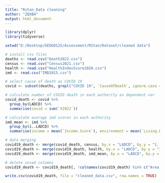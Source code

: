 ---
title: "Rstan_Data cleaning"
author: "ZQXB4"
output: html_document
---

```{r}
library(dplyr)
library(tidyverse)
```

```{r}
setwd("D:/Desktop/GEOG0125/Assessment/RStan/Dataset/cleaned data")        
```

```{r}
# install csv files
deaths <- read.csv("Death2022.csv")
census <- read.csv("Census2021.csv")
health <- read.csv("HealthIndexScore2020.csv")
imd <- read.csv("IMD2015.csv")
```

```{r}
# select cause of death as COVID 19
covid <- subset(deaths, grepl("COVID 19", `CauseOfDeath`, ignore.case = TRUE))
```

```{r}
# calculate number of COVID death in each authority as dependent var
covid_death <- covid %>%
  group_by(LADCD) %>%
  summarise(covid = sum(`X2022`))
```

```{r}
# calculate average imd scores in each authority
imd_mean <- imd %>%
  group_by(ï..LADCD) %>%
  summarise(income = mean(`Income.Score`), environment = mean(`Living.Environment.Score`))
```


```{r}
# data merging
covid19_death <- merge(covid_death, census, by.x = "LADCD", by.y = "ï..Area.Code")
covid19_death <- merge(covid19_death, health, by.x = "LADCD", by.y = "ï..Area.Code")
covid19_death <- merge(covid19_death, imd_mean, by.x = "LADCD", by.y = "ï..LADCD")
```

```{r}
# delete unsed columns
covid19_death <- covid19_death[, !colnames(covid19_death) %in% c("Area.Name.y")]
```

```{r}
write.csv(covid19_death, file = "cleaned_data.csv", row.names = TRUE)
```





